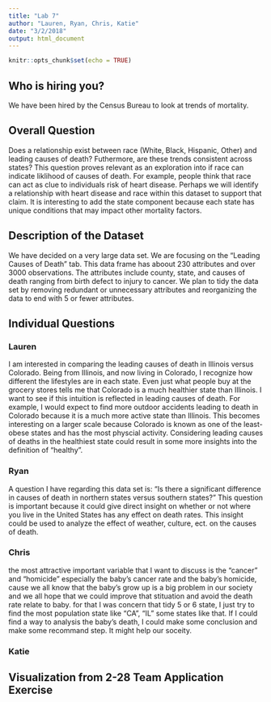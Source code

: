 ---
title: "Lab 7"
author: "Lauren, Ryan, Chris, Katie"
date: "3/2/2018"
output: html_document
---

```{r setup, include=FALSE}
knitr::opts_chunk$set(echo = TRUE)
```

## Who is hiring you?

We have been hired by the Census Bureau to look at trends of mortality.

## Overall Question

Does a relationship exist between race (White, Black, Hispanic, Other) and leading causes of death? Futhermore, are these trends consistent across states?
This question proves relevant as an exploration into if race can indicate liklihood of causes of death. For example, people think that race can act as clue to individuals risk of heart disease. Perhaps we will identify a relationship with heart disease and race within this dataset to support that claim. It is interesting to add the state component because each state has unique conditions that may impact other mortality factors.



## Description of the Dataset

We have decided on a very large data set. We are focusing on the "Leading Causes of Death" tab. This data frame has aboout 230 attributes and over 3000 observations. The attributes include county, state, and causes of death ranging from birth defect to injury to cancer. 
We plan to tidy the data set by removing redundant or unnecessary attributes and reorganizing the data to end with 5 or fewer attributes. 

## Individual Questions

### Lauren

I am interested in comparing the leading causes of death in Illinois versus Colorado. Being from Illinois, and now living in Colorado, I recognize how different the lifestyles are in each state. Even just what people buy at the grocery stores tells me that Colorado is a much healthier state than Illinois. I want to see if this intuition is reflected in leading causes of death. For example, I would expect to find more outdoor accidents leading to death in Colorado because it is a much more active state than Illinois. This becomes interesting on a larger scale because Colorado is known as one of the least-obese states and has the most physcial activity. Considering leading causes of deaths in the healthiest state could result in some more insights into the definition of "healthy". 

### Ryan
A question I have regarding this data set is: "Is there a significant difference in causes of death in northern states versus southern states?" This question is important because it could give direct insight on whether or not where you live in the United States has any effect on death rates. This insight could be used to analyze the effect of weather, culture, ect. on the causes of death. 


### Chris

the most attractive important variable that I want to discuss is the "cancer" and "homicide" especially the baby's cancer rate and the baby's homicide, cause we all know that the baby's grow up is a big problem in our society and we all hope that we could improve that stituation and avoid the death rate relate to baby. for that I was concern that tidy 5 or 6 state, I just try to find the most population state like "CA", "IL" some states like that. If I could find a way to analysis the baby's death, I could make some conclusion and make some recommand step. It might help our soceity.



### Katie

## Visualization from 2-28 Team Application Exercise
